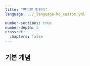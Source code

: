 ```yaml
---
title: "편미분 방정식"
language: ../_language-ko_custom.yml 

number-sections: true
number-depth: 3
crossref:
  chapters: false
---
```


## 기본 개념



